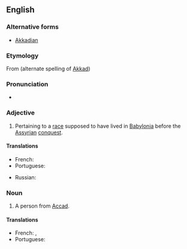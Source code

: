 ==English==

===Alternative forms===
* [[Akkadian]]

===Etymology===
From {{term|Accad|lang=en}} (alternate spelling of [[Akkad]]) {{suffix||ian|lang=en}}

===Pronunciation===
* {{IPA|/əˈkeɪdiən/|/əˈkɑdiən/|lang=en}}

===Adjective===
{{en-adj}}

# Pertaining to a [[race]] supposed to have lived in [[Babylonia]] before the [[Assyrian]] [[conquest]].

====Translations====
{{trans-top|pertaining to a race supposed to have lived in Babylonia before the Assyrian conquest}}
* French: {{t+|fr|akkadien}}
* Portuguese: {{t+|pt|acadiano|m}}
{{trans-mid}}
* Russian: {{t+|ru|аккадский|tr=akkádskij}}
{{trans-bottom}}

===Noun===
{{en-noun}}

# A person from [[Accad]].

====Translations====
{{trans-top|A person from Accad}}
* French: {{t+|fr|Akkadien|m}}, {{t+|fr|Akkadienne|f}}
* Portuguese: {{t+|pt|acadiano|m}}
{{trans-mid}}
{{trans-bottom}}